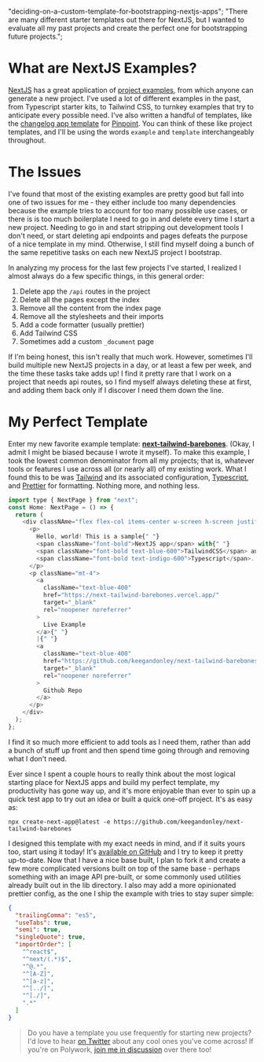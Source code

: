   "deciding-on-a-custom-template-for-bootstrapping-nextjs-apps";
  "There are many different starter templates out there for NextJS, but I wanted to evaluate all my past projects and create the perfect one for bootstrapping future projects.";

# What are NextJS Examples?

[NextJS](https://nextjs.org/ "NextJS") has a great application of [project examples](https://nextjs.org/examples "NextJS Examples"), from which anyone can generate a new project. I've used a lot of different examples in the past, from Typescript starter kits, to Tailwind CSS, to turnkey examples that try to anticipate every possible need. I've also written a handful of templates, like the [changelog app template](https://github.com/pinpt/app-template "Changelog App Template") for [Pinpoint](https://pinpoint.com/ "Pinpoint"). You can think of these like project templates, and I'll be using the words `example` and `template` interchangeably throughout.

# The Issues

I've found that most of the existing examples are pretty good but fall into one of two issues for me - they either include too many dependencies because the example tries to account for too many possible use cases, or there is is too much boilerplate I need to go in and delete every time I start a new project. Needing to go in and start stripping out development tools I don't need, or start deleting api endpoints and pages defeats the purpose of a nice template in my mind. Otherwise, I still find myself doing a bunch of the same repetitive tasks on each new NextJS project I bootstrap.

In analyzing my process for the last few projects I've started, I realized I almost always do a few specific things, in this general order:

1. Delete app the `/api` routes in the project
2. Delete all the pages except the index
3. Remove all the content from the index page
4. Remove all the stylesheets and their imports
5. Add a code formatter (usually prettier)
6. Add Tailwind CSS
7. Sometimes add a custom `_document` page

If I'm being honest, this isn't really that much work. However, sometimes I'll build multiple new NextJS projects in a day, or at least a few per week, and the time these tasks take adds up! I find it pretty rare that I work on a project that needs api routes, so I find myself always deleting these at first, and adding them back only if I discover I need them down the line.

# My Perfect Template

Enter my new favorite example template: [**next-tailwind-barebones**](https://github.com/keegandonley/next-tailwind-barebones "Next-Tailwind-Barebones"). (Okay, I admit I might be biased because I wrote it myself). To make this example, I took the lowest common denominator from all my projects; that is, whatever tools or features I use across all (or nearly all) of my existing work. What I found this to be was [Tailwind](https://tailwindcss.com/ "Tailwind") and its associated configuration, [Typescript](https://www.typescriptlang.org/ "Typescript"), and [Prettier](https://prettier.io/ "Prettier") for formatting. Nothing more, and nothing less.

```javascript
import type { NextPage } from "next";
const Home: NextPage = () => {
  return (
    <div classNAme="flex flex-col items-center w-screen h-screen justify-center">
      <p>
        Hello, world! This is a sample{" "}
        <span className="font-bold">NextJS app</span> with{" "}
        <span className="font-bold text-blue-600">TailwindCSS</span> and{" "}
        <span className="font-bold text-indigo-600">Typescript</span>.
      </p>
      <p className="mt-4">
        <a
          className="text-blue-400"
          href="https://next-tailwind-barebones.vercel.app/"
          target="_blank"
          rel="noopener noreferrer"
        >
          Live Example
        </a>{" "}
        |{" "}
        <a
          className="text-blue-400"
          href="https://github.com/keegandonley/next-tailwind-barebones"
          target="_blank"
          rel="noopener noreferrer"
        >
          Github Repo
        </a>
      </p>
    </div>
  );
};
```

I find it so much more efficient to add tools as I need them, rather than add a bunch of stuff up front and then spend time going through and removing what I don't need.

Ever since I spent a couple hours to really think about the most logical starting place for NextJS apps and build my perfect template, my productivity has gone way up, and it's more enjoyable than ever to spin up a quick test app to try out an idea or built a quick one-off project. It's as easy as:

    npx create-next-app@latest -e https://github.com/keegandonley/next-tailwind-barebones

I designed this template with my exact needs in mind, and if it suits yours too, start using it today! It's [available on GitHub](https://github.com/keegandonley/next-tailwind-barebones "Github Repo") and I try to keep it pretty up-to-date. Now that I have a nice base built, I plan to fork it and create a few more complicated versions built on top of the same base - perhaps something with an image API pre-built, or some commonly used utilities already built out in the lib directory. I also may add a more opinionated prettier config, as the one I ship the example with tries to stay super simple:

```json
{
  "trailingComma": "es5",
  "useTabs": true,
  "semi": true,
  "singleQuote": true,
  "importOrder": [
    "^react$",
    "^next/(.*)$",
    "^@.*",
    "^[A-Z]",
    "^[a-z]",
    "^[../]",
    "^[./]",
    ".*"
  ]
}
```

> Do you have a template you use frequently for starting new projects? I'd love to hear [on Twitter](https://twitter.com/keegandonley "Twitter Link") about any cool ones you've come across! If you're on Polywork, [join me in discussion](https://www.polywork.com/keegandonley/highlights/3ccd6c2d-af95-41da-b6e3-b9ed6129bbef "Polywork Profile") over there too!
